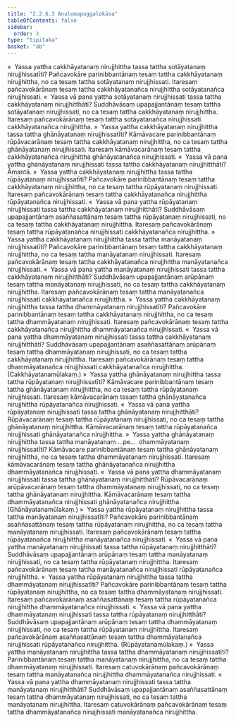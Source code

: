 ```yaml
---
title: "2.2.6.3 Anulomapuggalokāsa"
tableOfContents: false
sidebar:
  order: 3
type: "tipitaka"
basket: "ab"
---
```



<DynamicBreadcrumb />

<Division number="189">

<Paragraph number="1510">
»  Yassa yattha cakkhāyatanaṃ nirujjhittha tassa tattha sotāyatanaṃ nirujjhissatīti?
</Paragraph>

<Paragraph number="1511">
Pañcavokāre parinibbantānaṃ tesaṃ tattha cakkhāyatanaṃ nirujjhittha, no ca tesaṃ tattha sotāyatanaṃ nirujjhissati. Itaresaṃ pañcavokārānaṃ tesaṃ tattha cakkhāyatanañca nirujjhittha sotāyatanañca nirujjhissati.
</Paragraph>

<Paragraph number="1512">
«  Yassa vā pana yattha sotāyatanaṃ nirujjhissati tassa tattha cakkhāyatanaṃ nirujjhitthāti?
</Paragraph>

<Paragraph number="1513">
Suddhāvāsaṃ upapajjantānaṃ tesaṃ tattha sotāyatanaṃ nirujjhissati, no ca tesaṃ tattha cakkhāyatanaṃ nirujjhittha. Itaresaṃ pañcavokārānaṃ tesaṃ tattha sotāyatanañca nirujjhissati cakkhāyatanañca nirujjhittha.
</Paragraph>

<Paragraph number="1514">
»  Yassa yattha cakkhāyatanaṃ nirujjhittha tassa tattha ghānāyatanaṃ nirujjhissatīti?
</Paragraph>

<Paragraph number="1515">
Kāmāvacare parinibbantānaṃ rūpāvacarānaṃ tesaṃ tattha cakkhāyatanaṃ nirujjhittha, no ca tesaṃ tattha ghānāyatanaṃ nirujjhissati. Itaresaṃ kāmāvacarānaṃ tesaṃ tattha cakkhāyatanañca nirujjhittha ghānāyatanañca nirujjhissati.
</Paragraph>

<Paragraph number="1516">
«  Yassa vā pana yattha ghānāyatanaṃ nirujjhissati tassa tattha cakkhāyatanaṃ nirujjhitthāti? Āmantā.
</Paragraph>

<Paragraph number="1517">
»  Yassa yattha cakkhāyatanaṃ nirujjhittha tassa tattha rūpāyatanaṃ nirujjhissatīti?
</Paragraph>

<Paragraph number="1518">
Pañcavokāre parinibbantānaṃ tesaṃ tattha cakkhāyatanaṃ nirujjhittha, no ca tesaṃ tattha rūpāyatanaṃ nirujjhissati. Itaresaṃ pañcavokārānaṃ tesaṃ tattha cakkhāyatanañca nirujjhittha rūpāyatanañca nirujjhissati.
</Paragraph>

<Paragraph number="1519">
«  Yassa vā pana yattha rūpāyatanaṃ nirujjhissati tassa tattha cakkhāyatanaṃ nirujjhitthāti?
</Paragraph>

<Paragraph number="1520">
Suddhāvāsaṃ upapajjantānaṃ asaññasattānaṃ tesaṃ tattha rūpāyatanaṃ nirujjhissati, no ca tesaṃ tattha cakkhāyatanaṃ nirujjhittha. Itaresaṃ pañcavokārānaṃ tesaṃ tattha rūpāyatanañca nirujjhissati cakkhāyatanañca nirujjhittha.
</Paragraph>

<Paragraph number="1521">
»  Yassa yattha cakkhāyatanaṃ nirujjhittha tassa tattha manāyatanaṃ nirujjhissatīti?
</Paragraph>

<Paragraph number="1522">
Pañcavokāre parinibbantānaṃ tesaṃ tattha cakkhāyatanaṃ nirujjhittha, no ca tesaṃ tattha manāyatanaṃ nirujjhissati. Itaresaṃ pañcavokārānaṃ tesaṃ tattha cakkhāyatanañca nirujjhittha manāyatanañca nirujjhissati.
</Paragraph>

<Paragraph number="1523">
«  Yassa vā pana yattha manāyatanaṃ nirujjhissati tassa tattha cakkhāyatanaṃ nirujjhitthāti?
</Paragraph>

<Paragraph number="1524">
Suddhāvāsaṃ upapajjantānaṃ arūpānaṃ tesaṃ tattha manāyatanaṃ nirujjhissati, no ca tesaṃ tattha cakkhāyatanaṃ nirujjhittha. Itaresaṃ pañcavokārānaṃ tesaṃ tattha manāyatanañca nirujjhissati cakkhāyatanañca nirujjhittha.
</Paragraph>

<Paragraph number="1525">
»  Yassa yattha cakkhāyatanaṃ nirujjhittha tassa tattha dhammāyatanaṃ nirujjhissatīti?
</Paragraph>

<Paragraph number="1526">
Pañcavokāre parinibbantānaṃ tesaṃ tattha cakkhāyatanaṃ nirujjhittha, no ca tesaṃ tattha dhammāyatanaṃ nirujjhissati. Itaresaṃ pañcavokārānaṃ tesaṃ tattha cakkhāyatanañca nirujjhittha dhammāyatanañca nirujjhissati.
</Paragraph>

<Paragraph number="1527">
«  Yassa vā pana yattha dhammāyatanaṃ nirujjhissati tassa tattha cakkhāyatanaṃ nirujjhitthāti?
</Paragraph>

<Paragraph number="1528">
Suddhāvāsaṃ upapajjantānaṃ asaññasattānaṃ arūpānaṃ tesaṃ tattha dhammāyatanaṃ nirujjhissati, no ca tesaṃ tattha cakkhāyatanaṃ nirujjhittha. Itaresaṃ pañcavokārānaṃ tesaṃ tattha dhammāyatanañca nirujjhissati cakkhāyatanañca nirujjhittha. (Cakkhāyatanamūlakaṃ.)
</Paragraph>

</Division>
<Division number="190">

<Paragraph number="1529">
»  Yassa yattha ghānāyatanaṃ nirujjhittha tassa tattha rūpāyatanaṃ nirujjhissatīti?
</Paragraph>

<Paragraph number="1530">
Kāmāvacare parinibbantānaṃ tesaṃ tattha ghānāyatanaṃ nirujjhittha, no ca tesaṃ tattha rūpāyatanaṃ nirujjhissati. Itaresaṃ kāmāvacarānaṃ tesaṃ tattha ghānāyatanañca nirujjhittha rūpāyatanañca nirujjhissati.
</Paragraph>

<Paragraph number="1531">
«  Yassa vā pana yattha rūpāyatanaṃ nirujjhissati tassa tattha ghānāyatanaṃ nirujjhitthāti?
</Paragraph>

<Paragraph number="1532">
Rūpāvacarānaṃ tesaṃ tattha rūpāyatanaṃ nirujjhissati, no ca tesaṃ tattha ghānāyatanaṃ nirujjhittha. Kāmāvacarānaṃ tesaṃ tattha rūpāyatanañca nirujjhissati ghānāyatanañca nirujjhittha.
</Paragraph>

<Paragraph number="1533">
»  Yassa yattha ghānāyatanaṃ nirujjhittha tassa tattha manāyatanaṃ …pe…  dhammāyatanaṃ nirujjhissatīti?
</Paragraph>

<Paragraph number="1534">
Kāmāvacare parinibbantānaṃ tesaṃ tattha ghānāyatanaṃ nirujjhittha, no ca tesaṃ tattha dhammāyatanaṃ nirujjhissati. Itaresaṃ kāmāvacarānaṃ tesaṃ tattha ghānāyatanañca nirujjhittha dhammāyatanañca nirujjhissati.
</Paragraph>

<Paragraph number="1535">
«  Yassa vā pana yattha dhammāyatanaṃ nirujjhissati tassa tattha ghānāyatanaṃ nirujjhitthāti?
</Paragraph>

<Paragraph number="1536">
Rūpāvacarānaṃ arūpāvacarānaṃ tesaṃ tattha dhammāyatanaṃ nirujjhissati, no ca tesaṃ tattha ghānāyatanaṃ nirujjhittha. Kāmāvacarānaṃ tesaṃ tattha dhammāyatanañca nirujjhissati ghānāyatanañca nirujjhittha. (Ghānāyatanamūlakaṃ.)
</Paragraph>

</Division>
<Division number="191">

<Paragraph number="1537">
»  Yassa yattha rūpāyatanaṃ nirujjhittha tassa tattha manāyatanaṃ nirujjhissatīti?
</Paragraph>

<Paragraph number="1538">
Pañcavokāre parinibbantānaṃ asaññasattānaṃ tesaṃ tattha rūpāyatanaṃ nirujjhittha, no ca tesaṃ tattha manāyatanaṃ nirujjhissati. Itaresaṃ pañcavokārānaṃ tesaṃ tattha rūpāyatanañca nirujjhittha manāyatanañca nirujjhissati.
</Paragraph>

<Paragraph number="1539">
«  Yassa vā pana yattha manāyatanaṃ nirujjhissati tassa tattha rūpāyatanaṃ nirujjhitthāti?
</Paragraph>

<Paragraph number="1540">
Suddhāvāsaṃ upapajjantānaṃ arūpānaṃ tesaṃ tattha manāyatanaṃ nirujjhissati, no ca tesaṃ tattha rūpāyatanaṃ nirujjhittha. Itaresaṃ pañcavokārānaṃ tesaṃ tattha manāyatanañca nirujjhissati rūpāyatanañca nirujjhittha.
</Paragraph>

<Paragraph number="1541">
»  Yassa yattha rūpāyatanaṃ nirujjhittha tassa tattha dhammāyatanaṃ nirujjhissatīti?
</Paragraph>

<Paragraph number="1542">
Pañcavokāre parinibbantānaṃ tesaṃ tattha rūpāyatanaṃ nirujjhittha, no ca tesaṃ tattha dhammāyatanaṃ nirujjhissati. Itaresaṃ pañcavokārānaṃ asaññasattānaṃ tesaṃ tattha rūpāyatanañca nirujjhittha dhammāyatanañca nirujjhissati.
</Paragraph>

<Paragraph number="1543">
«  Yassa vā pana yattha dhammāyatanaṃ nirujjhissati tassa tattha rūpāyatanaṃ nirujjhitthāti?
</Paragraph>

<Paragraph number="1544">
Suddhāvāsaṃ upapajjantānaṃ arūpānaṃ tesaṃ tattha dhammāyatanaṃ nirujjhissati, no ca tesaṃ tattha rūpāyatanaṃ nirujjhittha. Itaresaṃ pañcavokārānaṃ asaññasattānaṃ tesaṃ tattha dhammāyatanañca nirujjhissati rūpāyatanañca nirujjhittha. (Rūpāyatanamūlakaṃ.)
</Paragraph>

</Division>
<Division number="192">

<Paragraph number="1545">
»  Yassa yattha manāyatanaṃ nirujjhittha tassa tattha dhammāyatanaṃ nirujjhissatīti?
</Paragraph>

<Paragraph number="1546">
Parinibbantānaṃ tesaṃ tattha manāyatanaṃ nirujjhittha, no ca tesaṃ tattha dhammāyatanaṃ nirujjhissati. Itaresaṃ catuvokārānaṃ pañcavokārānaṃ tesaṃ tattha manāyatanañca nirujjhittha dhammāyatanañca nirujjhissati.
</Paragraph>

<Paragraph number="1547">
«  Yassa vā pana yattha dhammāyatanaṃ nirujjhissati tassa tattha manāyatanaṃ nirujjhitthāti?
</Paragraph>

<Paragraph number="1548">
Suddhāvāsaṃ upapajjantānaṃ asaññasattānaṃ tesaṃ tattha dhammāyatanaṃ nirujjhissati, no ca tesaṃ tattha manāyatanaṃ nirujjhittha. Itaresaṃ catuvokārānaṃ pañcavokārānaṃ tesaṃ tattha dhammāyatanañca nirujjhissati manāyatanañca nirujjhittha.
</Paragraph>
</Division>